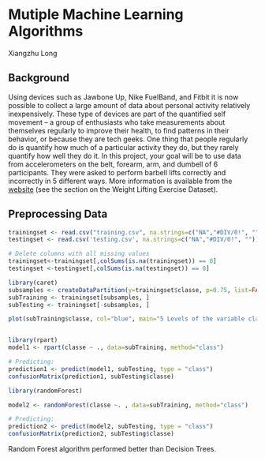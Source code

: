 # Mutiple Machine Learning Algorithms
Xiangzhu Long

## Background

Using devices such as Jawbone Up, Nike FuelBand, and Fitbit it is now possible to collect a large amount of data about personal activity relatively inexpensively. These type of devices are part of the quantified self movement – a group of enthusiasts who take measurements about themselves regularly to improve their health, to find patterns in their behavior, or because they are tech geeks. One thing that people regularly do is quantify how much of a particular activity they do, but they rarely quantify how well they do it. In this project, your goal will be to use data from accelerometers on the belt, forearm, arm, and dumbell of 6 participants. They were asked to perform barbell lifts correctly and incorrectly in 5 different ways. More information is available from the [website](http://groupware.les.inf.puc-rio.br/har) (see the section on the Weight Lifting Exercise Dataset). 

## Preprocessing Data
```r
trainingset <- read.csv("training.csv", na.strings=c("NA","#DIV/0!", ""))
testingset <- read.csv('testing.csv', na.strings=c("NA","#DIV/0!", ""))

# Delete columns with all missing values
trainingset<-trainingset[,colSums(is.na(trainingset)) == 0]
testingset <-testingset[,colSums(is.na(testingset)) == 0]

library(caret)
subsamples <- createDataPartition(y=trainingset$classe, p=0.75, list=FALSE)
subTraining <- trainingset[subsamples, ] 
subTesting <- trainingset[-subsamples, ]

plot(subTraining$classe, col="blue", main="5 Levels of the variable class of the subTraining dataset", xlab="class levels", ylab="Frequency")


library(rpart)
model1 <- rpart(classe ~ ., data=subTraining, method="class")

# Predicting:
prediction1 <- predict(model1, subTesting, type = "class")
confusionMatrix(prediction1, subTesting$classe)

library(randomForest)

model2 <- randomForest(classe ~. , data=subTraining, method="class")

# Predicting:
prediction2 <- predict(model2, subTesting, type = "class")
confusionMatrix(prediction2, subTesting$classe)
```
Random Forest algorithm performed better than Decision Trees.



